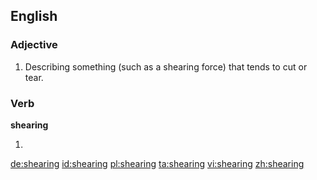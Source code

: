 ==English==

===Adjective===
{{en-adj|-}}

# Describing something (such as a shearing force) that tends to cut or tear.

===Verb===
'''shearing'''

# {{present participle of|[[shear]]}}

[[de:shearing]]
[[id:shearing]]
[[pl:shearing]]
[[ta:shearing]]
[[vi:shearing]]
[[zh:shearing]]